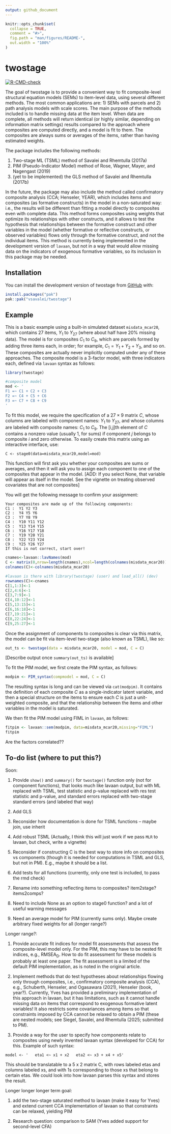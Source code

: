 ```yaml
---
output: github_document
---
```


<!-- README.md is generated from README.Rmd. Please edit that file -->

<!-- Render `README.Rmd` regularly to keep `README.md` up-to-date, via
`devtools::build_readme()` -->


```r
knitr::opts_chunk$set(
  collapse = TRUE,
  comment = "#>",
  fig.path = "man/figures/README-",
  out.width = "100%"
)
```

# twostage

<!-- badges: start -->
[![R-CMD-check](https://github.com/vsavalei/twostage/actions/workflows/R-CMD-check.yaml/badge.svg)](https://github.com/vsavalei/twostage/actions/workflows/R-CMD-check.yaml)
<!-- badges: end -->


The goal of twostage is to provide a convenient way to fit composite-level 
structural equation models (SEMs) to item-level data, using several different methods.
The most common applications are: 1) SEMs with parcels and 2) path analysis models with scale 
scores. The main purpose of the methods included is to handle missing data at the item level.
When data are complete, all methods will return identical 
(or highly similar, depending on information matrix settings) results 
compared to the approach where composites are computed directly, and a model is fit 
to them. The composites are always sums or averages of the items, rather than having
estimated weights.

The package includes the following methods: 

1) Two-stage ML (TSML) method of Savalei and Rhemtulla (2017a) 
2) PIM (Pseudo-Indicator Model) method of Rose, Wagner, Mayer, and Nagengast (2019) 
3) (yet to be implemented) the GLS method of Savalei and Rhemtulla (2017b)

In the future, the package may also include the method called 
confirmatory composite analysis (CCA; Henseler, YEAR), which includes items and composites 
(as formative constructs) in the model in a non-saturated way: i.e., the results 
will be different than fitting a model directly to composites even with complete data. 
This method forms composites using weights that optimize its relationships with other
constructs, and it allows to test the hypothesis that relationships
between the formative construct and other variables in the model (whether
formative or reflective constructs, or observed variables) flows only
through the formative construct, and not the individual items. This 
method is currently being implemented in the development version of `lavaan`, but 
not in a way that would allow missing data on the indicators of exogenous formative
variables, so its inclusion in this package may be needed. 



## Installation

You can install the development version of twostage from [GitHub](https://github.com/) with:

``` r
install.packages("pak")
pak::pak("vsavalei/twostage")
```




## Example

This is a basic example using a built-in simulated dataset `misdata_mcar20`, 
which contains 27 items, $Y_1$ to $Y_27$ (where about half have 20\% missing data). 
The model is for composites $C_1$ to $C_9$, which are parcels formed by adding 
three items each, in order; for example, $C_1 = Y_1 + Y_2 + Y_3$, and so on. 
These composites are actually never implicitly computed under any of these approaches. 
The composite model is a 3-factor model, with three indicators each, defined 
via `lavaan` syntax as follows: 

``` r
library(twostage) 
```
```r
#composite model
mod <- '
F1 =~ C1 + C2 + C3
F2 =~ C4 + C5 + C6
F3 =~ C7 + C8 + C9
'
```
To fit this model, we require the specification of a $27 \times 9$ matrix $C$, 
whose columns are labeled with component names: $Y_1$ to $Y_27$, and whose 
columns are labeled with composite names: $C_1$ to $C_9$. The [i,j]th element of 
$C$ contains a nonzero value (usually 1, for sums) if component $j$ belongs to 
composite $i$ and zero otherwise. To easily create this matrix using an interactive
interface, use: 

```
C <- stage0(data=misdata_mcar20,model=mod)
```
This function will first ask you whether your composites are sums or averages, and
then it will ask you to assign each component to one of the composites that appear
in the model. [ADD: If you select None, that variable will appear as itself in the model. 
See the vignette on treating observed covariates that are not composites]

You will get the following message to confirm your assignment:

```
Your composites are made up of the following components: 
C1 :  Y1 Y2 Y3 
C2 :  Y4 Y5 Y6 
C3 :  Y7 Y8 Y9 
C4 :  Y10 Y11 Y12 
C5 :  Y13 Y14 Y15 
C6 :  Y16 Y17 Y18 
C7 :  Y19 Y20 Y21 
C8 :  Y22 Y23 Y24 
C9 :  Y25 Y26 Y27 
If this is not correct, start over! 
```


```r
cnames<-lavaan::lavNames(mod) 
C <- matrix(0,nrow=length(cnames),ncol=length(colnames(misdata_mcar20)))
colnames(C)<-colnames(misdata_mcar20)

#lavaan is there with library(twostage) (user) and load_all() (dev)
rownames(C)<-cnames
C[1,1:3]<-1
C[2,4:6]<-1
C[3,7:9]<-1
C[4,10:12]<-1
C[5,13:15]<-1
C[6,16:18]<-1
C[7,19:21]<-1
C[8,22:24]<-1
C[9,25:27]<-1
```

Once the assignment of components to composites is clear via this matrix, 
the model can be fit via item-level two-stage (also known as TSML), like so:

```r
out_ts <- twostage(data = misdata_mcar20, model = mod, C = C)

```
[Describe output once `summary(out_ts)` is available]


To fit the PIM model, we first create the PIM syntax, as follows: 

```r
modpim <- PIM_syntax(compmodel = mod, C = C)

```

The resulting syntax is long and can be viewed via `cat(modpim)`. It contains 
the definition of each composite $C$ as a single-indicator latent variable, 
and then a special structure on the items to ensure each $C$ is just
a unit-weighted composite, and that the relationship between the items and other 
variables in the model is saturated. 

We then fit the PIM model using FIML in `lavaan`, as follows:

```r
fitpim <- lavaan::sem(modpim, data=misdata_mcar20,missing="FIML")
fitpim
```

Are the factors correlated??


## To-do list (where to put this?)

Soon:

1)  Provide `show()` and `summary()` for `twostage()` function only (not
    for component functions), that looks much like lavaan output, but
    with ML replaced with TSML, test statistic and p-value replaced with
    res test statistic and p-value, and standard errors replaced with
    two-stage standard errors (and labeled that way)

2)  Add GLS

3)  Reconsider how documentation is done for TSML functions – maybe
    join, use inherit

4)  Add robust TSML (Actually, I think this will just work if we pass
    `MLR` to lavaan, but check, write a vignette)

5)  Reconsider if constructing C is the best way to store info on
    composites vs components (though it is needed for computations in
    TSML and GLS, but not in PM). E.g., maybe it should be a list.

6)  Add tests for all functions (currently, only one test is included,
    to pass the rmd check)

7) Rename into something reflecting items to composites? item2stage? items2comps?

8) Need to include None as an option to stage0 function? and a lot of useful warning messages

9) Need an average model for PIM (currently sums only). Maybe create arbitrary fixed weights for all (longer range?)

Longer range?:

1)  Provide accurate fit indices for model fit assessments that assess
    the composite-level model only. For the PIM, this may have to be
    nested fit indices, e.g., $\text{RMSEA}_\text{D}$. How to do fit
    assessment for these models is probably at least one paper. The fit
    assessment is a limited of the default PIM implementation, as is
    noted in the original article.

2)  Implement methods that do test hypotheses about relationships
    flowing only through composites, i.e., confirmatory composite
    analysis (CCA), e.g., Schuberth, Henseler, and Ogasawara (2021),
    Henseler (book, year?). Currently, Yves has provided a preliminary
    implementation of this approach in lavaan, but it has limitations,
    such as it cannot handle missing data on items that correspond to
    exogenous formative latent variables! It also restricts some
    covariances among items so that constraints imposed by CCA cannot be
    relaxed to obtain a PIM (these are nested models; see Siegel,
    Savalei, and Rhemtulla (2025; submitted to PM).

3)  Provide a way for the user to specify how components relate to
    composites using newly invented lavaan syntax (developed for CCA)
    for this. Example of such syntax:

`model <- '   eta1 <~ x1 + x2   eta2 <~ x3 + x4 + x5'`

This should be translatable to a 5 x 2 matrix C, with rows labeled etas
and columns labeled xs, and with 1s corresponding to those xs that
belong to certain etas. We could look into how lavaan parses this syntax
and stores the result.

Longer longer longer term goal:

1)  add the two-stage saturated method to lavaan (make it easy for Yves) 
and extend current CCA implementation of lavaan so
    that constraints can be relaxed, yielding PIM

2) Research question: comparison to SAM (Yves added support for second-level CFA)


